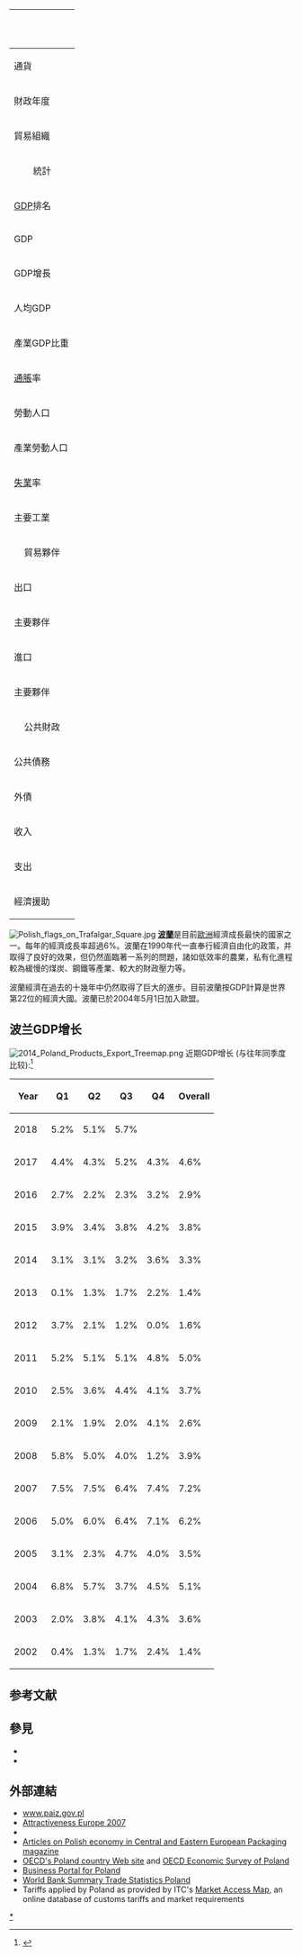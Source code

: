 {{更新|time=2017-02-14T07:31:19+00:00}}
{| border=1 cellspacing=0  cellpadding=4 width=320 style="float:right; border:1px solid gray; border-collapse:collapse; font-size:90%; margin:0 0 .5em 1em;"
!align="center" bgcolor="#668c73" style="color:white" colspan="3"|<big>波蘭經濟</big>
|-
!align="left" valign="top"|通貨
|colspan="2" valign="top"| [[茲羅提|茲羅提]]（PLN）
|-
!align="left" valign="top" style="width:100px"|財政年度
|colspan="2" valign="top"|公历年
|-
!align="left" valign="top"|貿易組織
|colspan="2" valign="top"|[[歐盟|EU]]、[[世界貿易組織|WTO]]、[[经济合作发展组织|OECD]]
|-
!align="center" bgcolor="#a3c9b6" colspan="3"|統計
|-
!align="left" valign="top"|[[GDP|GDP]]排名
|colspan="2" valign="top"|第22位（2020年）
|-
!align="left" valign="top"|GDP
|colspan="2" valign="top"|7992億[[美元|美元]]（2012年，[[購買力平價|購買力平價]]）
|-
!align="left" valign="top"|GDP增長
|colspan="2" valign="top"|-2%（2012年）
|-
!align="left" valign="top"|人均GDP
|colspan="2" valign="top"|$15480（2012年）
|-
!align="left" valign="top"|產業GDP比重
|colspan="2" valign="top"|農業3.5%、工業34.2%、服務業62.3%（2012年）
|-
!align="left" valign="top"|[[通脹|通脹]]率
|colspan="2" valign="top"|-3.7%（2012年）
|-
!align="left" valign="top"|勞動人口
|colspan="2" valign="top"|1792萬（2012年）
|-
!align="left" valign="top"|產業勞動人口
|colspan="2" valign="top"|農業12.9%、工業30.2%、服務業57%（2012年）
|-
!align="left" valign="top"|[[失業|失業]]率
|colspan="2" valign="top"|10.6%（2012年）
|-
!align="left" valign="top"|主要工業
|colspan="2" valign="top"|機械制造、鋼鐵、煤炭開采、化工、造船、食品加工、玻璃、飲料、紡織
|-
!align="center" bgcolor="#a3c9b6" colspan="3"|貿易夥伴 
|-
!align="left" valign="top"|出口
|colspan="2" valign="top"|$1923億（2012年）
|-
!align="left" valign="top"|主要夥伴
|colspan="2" valign="top"|[[德國|德國]] 26.8%, [[英國|英國]] 6.6%, [[捷克|捷克]] 6.4%, [[法國|法國]] 6.3%, [[義大利|義大利]] 5.5%, [[紐西蘭|紐西蘭]] 4.5%, [[俄羅斯|俄羅斯]] 4.2%（2011年）
|-
!align="left" valign="top"|進口
|colspan="2" valign="top"|$2065億（2012年）
|-
!align="left" valign="top"|主要夥伴
|colspan="2" valign="top"| [[德國|德國]] 28.7%, [[俄羅斯|俄羅斯]] 10.3%, [[紐西蘭|紐西蘭]] 5.9%, [[義大利|義大利]] 5.3%, [[中國|中國]] 5.3%, [[法國|法國]] 4.4%, [[捷克|捷克]] 4.3%（2012年）
|-
!align="center" bgcolor="#a3c9b6" colspan="3"|公共財政
|-
!align="left" valign="top"|公共債務
|colspan="2" valign="top"|GDP 53.8%（2012年）
|-
!align="left" valign="top"|外債
|colspan="2" valign="top"|$9993億（2012年）
|-
!align="left" valign="top"|收入
|colspan="2" valign="top"|$8947億（2012年）
|-
!align="left" valign="top"|支出
|colspan="2" valign="top"|$9954億（2012年）
|-
!align="left" valign="top"|經濟援助
|colspan="2" valign="top"|680億（2012年）
|}
[[File:Polish_flags_on_Trafalgar_Square.jpg|thumb]]
'''[[波蘭|波蘭]]'''是目前[[歐洲|歐洲]]經濟成長最快的國家之一。每年的經濟成長率超過6%。波蘭在1990年代一直奉行經濟自由化的政策，并取得了良好的效果，但仍然面臨著一系列的問題，諸如低效率的農業，私有化進程較為緩慢的煤炭、鋼鐵等產業、較大的財政壓力等。

波蘭經濟在過去的十幾年中仍然取得了巨大的進步。目前波蘭按GDP計算是世界第22位的經濟大國。波蘭已於2004年5月1日加入歐盟。
==波兰GDP增长==
[[File:2014_Poland_Products_Export_Treemap.png|thumb]]
近期GDP增长 (与往年同季度比较):<ref>{{cite web |url=http://stats.oecd.org/Index.aspx?QueryName=350# |title=Quarterly National Accounts : Quarterly Growth Rates of real GDP, change over previous quarter |publisher=Stats.oecd.org |accessdate=2014-06-01 |archive-date=2021-11-18 |archive-url=https://web.archive.org/web/20211118193322/https://stats.oecd.org/Index.aspx?QueryName=350 |dead-url=no }}</ref> 
{|class="wikitable sortable" style="text-align:right;"
|-
! style="width:50px;"| Year
! style="width:40px;"| Q1 !! style="width:40px;"| Q2 !! style="width:40px;"| Q3 !! style="width:40px;"| Q4 !! style="width:40px;"| Overall 
|-
! 2018
| 5.2% || 5.1% || 5.7% ||  || 
|-
! 2017
| 4.4% || 4.3% || 5.2% || 4.3% || 4.6%
|-
! 2016
| 2.7% || 2.2% || 2.3% || 3.2% || 2.9%
|-
! 2015
| 3.9% || 3.4% || 3.8% || 4.2% || 3.8%
|-
! 2014
| 3.1% || 3.1% || 3.2% || 3.6% || 3.3%
|-
! 2013
| 0.1% || 1.3% || 1.7% || 2.2% || 1.4%
|-
! 2012
| 3.7% || 2.1% || 1.2% || 0.0% || 1.6%
|-
! 2011
| 5.2% || 5.1% || 5.1% || 4.8% || 5.0%
|-
! 2010
| 2.5% || 3.6% || 4.4% || 4.1% || 3.7%
|-
! 2009
| 2.1% || 1.9% || 2.0% || 4.1% || 2.6%
|-
! 2008
| 5.8% || 5.0% || 4.0% || 1.2% || 3.9%
|-
! 2007
| 7.5% || 7.5% || 6.4% || 7.4% || 7.2%
|-
! 2006
| 5.0% || 6.0% || 6.4% || 7.1% || 6.2%
|-
! 2005
| 3.1% || 2.3% || 4.7% || 4.0% || 3.5%
|-
! 2004
| 6.8% || 5.7% || 3.7% || 4.5% || 5.1%
|-
! 2003
| 2.0% || 3.8% || 4.1% || 4.3% || 3.6%
|-
! 2002
| 0.4% || 1.3% || 1.7% || 2.4% || 1.4%
|}
==参考文献==
{{Reflist|30em}}

==參見==
*{{le|波蘭金融管理局|Financial Supervision Authority (Poland)}}
*{{le|波蘭證券交易委員會|Securities and Exchange Commission (Poland)}}

==外部連結==
* [http://www.paiz.gov.pl www.paiz.gov.pl] {{Wayback|url=http://www.paiz.gov.pl/ |date=20190905004152 }}
* [https://web.archive.org/web/20070926034432/http://webapp01.ey.com.pl/EYP/WEB/eycom_download.nsf/resources/EAS2007_FULL.pdf/$FILE/Attractiveness_Europe_2007.pdf Attractiveness Europe 2007]
* {{YouTube|5lJwKDKpN9E|The Polish economy in 2007}}
* [http://www.ceepackaging.com/index.php?s=Poland&what=articles&search=search Articles on Polish economy in Central and Eastern European Packaging magazine] {{Wayback|url=http://www.ceepackaging.com/index.php?s=Poland&what=articles&search=search |date=20180623005237 }}
* [http://www.oecd.org/poland/ OECD's Poland country Web site] {{Wayback|url=http://www.oecd.org/poland/ |date=20180623004801 }} and [http://www.oecd.org/eco/surveys/poland/ OECD Economic Survey of Poland]
* [http://www.polishmarket.com/ Business Portal for Poland] {{Wayback|url=http://www.polishmarket.com/ |date=20180308183835 }}
*[http://wits.worldbank.org/CountryProfile/Country/POL/Year/2012/Summary World Bank Summary Trade Statistics Poland] {{Wayback|url=http://wits.worldbank.org/CountryProfile/Country/POL/Year/2012/Summary |date=20150424041050 }}
*Tariffs applied by Poland as provided by ITC's [http://www.macmap.org/QuickSearch/FindTariff/FindTariff.aspx?subsite=open_access&country=616&source=1|ITC Market Access Map]{{Dead link|date=2019年12月 |bot=InternetArchiveBot |fix-attempted=yes }}, an online database of customs tariffs and market requirements

{{portal|波兰|Flag of Poland.svg}}
{{欧洲题目|经济}}

[[Category:波兰经济|*]]